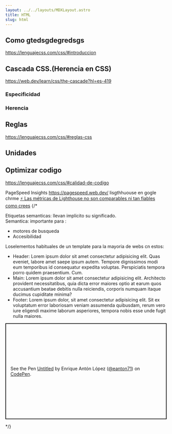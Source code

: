 ```yaml
---
layout: ../../layouts/MDXLayout.astro
title: HTML
slug: html
---
```



## Como gtedsgdegredsgs
https://lenguajecss.com/css/#introduccion
## Cascada CSS.(Herencia en CSS)
https://web.dev/learn/css/the-cascade?hl=es-419

### Especificidad
### Herencia

## Reglas
https://lenguajecss.com/css/#reglas-css

## Unidades

## Optimizar codigo
https://lenguajecss.com/css/#calidad-de-codigo
 
PageSpeed Insights
 https://pagespeed.web.dev/
 lisgthhuouse en gogle chrme
[⚡ Las métricas de Lighthouse no son comparables ni tan fiables como crees](https://www.youtube.com/watch?v=Sd32rSNDYuQ)
{/* 
<Base title="Esquema web">
 
  Etiquetas semanticas: llevan implicito su significado.
  <br /> Semantica: importante para :
  <ul>
    <li id="entrada">
      motores de busqueda
      <li>Accesibilidad</li>
    </li>
  </ul>
   Loselementos habituales de un template para la mayoria de webs cn estos:

  <ul class="lista">
    <li class="lightHeader">
      Header: Lorem ipsum dolor sit amet consectetur adipisicing elit. Quas
      eveniet, labore amet saepe ipsum autem. Tempore dignissimos modi eum
      temporibus id consequatur expedita voluptas. Perspiciatis tempora porro
      quidem praesentium. Cum.
    </li>
    <li class="lightMain">
      Main: Lorem ipsum dolor sit amet consectetur adipisicing elit. Architecto
      provident necessitatibus, quia dicta error maiores optio at earum quos
      accusantium beatae debitis nulla reiciendis, corporis numquam itaque
      ducimus cupiditate minima?
    </li>
    <li class="lightFooter">
      Footer: Lorem ipsum dolor, sit amet consectetur adipisicing elit. Sit ex
      voluptatum error laboriosam veniam assumenda quibusdam, rerum vero iure
      eligendi maxime laborum asperiores, tempora nobis esse unde fugit nulla
      maiores.
    </li>
  </ul>
  <div class="tooltip"></div>
  <p class="codepen" data-height="300" data-default-tab="html,result" data-slug-hash="VwNLELo" data-user="eanton71" style="height: 300px; box-sizing: border-box; display: flex; align-items: center; justify-content: center; border: 2px solid; margin: 1em 0; padding: 1em;">
  <span>See the Pen <a href="https://codepen.io/eanton71/pen/VwNLELo">
  Untitled</a> by Enrique Antón López (<a href="https://codepen.io/eanton71">@eanton71</a>)
  on <a href="https://codepen.io">CodePen</a>.</span>
</p>
<script async src="https://cpwebassets.codepen.io/assets/embed/ei.js"></script>
  <Aside />
</Base>
  <style>
  main{
    background-color: aqua;
  }
</style> */}